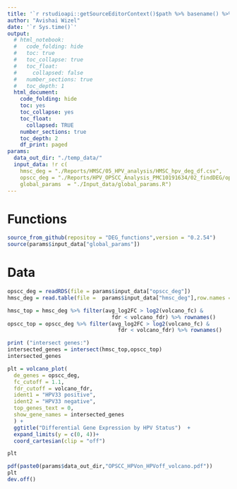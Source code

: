 ```yaml
---
title: '`r rstudioapi::getSourceEditorContext()$path %>% basename() %>% gsub(pattern = "\\.Rmd",replacement = "")`' 
author: "Avishai Wizel"
date: '`r Sys.time()`'
output:
  # html_notebook: 
  #   code_folding: hide
  #   toc: true
  #   toc_collapse: true
  #   toc_float:
  #     collapsed: false
  #   number_sections: true
  #   toc_depth: 1
  html_document: 
    code_folding: hide
    toc: yes
    toc_collapse: yes
    toc_float: 
      collapsed: TRUE
    number_sections: true
    toc_depth: 2
    df_print: paged
params: 
  data_out_dir: "./temp_data/" 
  input_data: !r c(
    hmsc_deg = "./Reports/HMSC/05_HPV_analysis/HMSC_hpv_deg_df.csv",
    opscc_deg = "./Reports/HPV_OPSCC_Analysis_PMC10191634/02_findDEG/opscc_deg_5Kvargenes.rds",
    global_params  = "./Input_data/global_params.R")
---
```




# Functions

```r
source_from_github(repositoy = "DEG_functions",version = "0.2.54")
source(params$input_data["global_params"])
```

# Data

```r
opscc_deg = readRDS(file = params$input_data["opscc_deg"])
hmsc_deg = read.table(file =  params$input_data["hmsc_deg"],row.names = 1,sep = ",",header = T)

hmsc_top = hmsc_deg %>% filter(avg_log2FC > log2(volcano_fc) &
                                 fdr < volcano_fdr) %>% rownames()
opscc_top = opscc_deg %>% filter(avg_log2FC > log2(volcano_fc) &
                                   fdr < volcano_fdr) %>% rownames()

print ("intersect genes:")
intersected_genes = intersect(hmsc_top,opscc_top)
intersected_genes

```




```r
plt = volcano_plot(
  de_genes = opscc_deg,
  fc_cutoff = 1.1,
  fdr_cutoff = volcano_fdr,
  ident1 = "HPV33 positive",
  ident2 = "HPV33 negative",
  top_genes_text = 0,
  show_gene_names = intersected_genes
  ) +
  ggtitle("Differential Gene Expression by HPV Status")  + 
  expand_limits(y = c(0, 4))+
  coord_cartesian(clip = "off")

plt
```
```r
pdf(paste0(params$data_out_dir,"OPSCC_HPVon_HPVoff_volcano.pdf"))
plt
dev.off()
```



